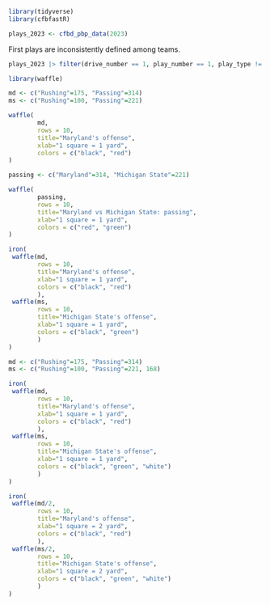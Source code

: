 ```r
library(tidyverse)
library(cfbfastR)
```


```r
plays_2023 <- cfbd_pbp_data(2023)
```

First plays are inconsistently defined among teams.

```r
plays_2023 |> filter(drive_number == 1, play_number == 1, play_type != 'Kickoff') |> distinct(home, play_type)
```


```r
library(waffle)
```


```r
md <- c("Rushing"=175, "Passing"=314)
ms <- c("Rushing"=100, "Passing"=221)
```




```r
waffle(
        md, 
        rows = 10, 
        title="Maryland's offense", 
        xlab="1 square = 1 yard", 
        colors = c("black", "red")
)
```


```r
passing <- c("Maryland"=314, "Michigan State"=221)
```


```r
waffle(
        passing, 
        rows = 10, 
        title="Maryland vs Michigan State: passing", 
        xlab="1 square = 1 yard", 
        colors = c("red", "green")
)
```

```r
iron(
 waffle(md, 
        rows = 10, 
        title="Maryland's offense", 
        xlab="1 square = 1 yard", 
        colors = c("black", "red")
        ),
 waffle(ms, 
        rows = 10, 
        title="Michigan State's offense", 
        xlab="1 square = 1 yard", 
        colors = c("black", "green")
        )
)
```

```r
md <- c("Rushing"=175, "Passing"=314)
ms <- c("Rushing"=100, "Passing"=221, 168)
```

```r
iron(
 waffle(md, 
        rows = 10, 
        title="Maryland's offense", 
        xlab="1 square = 1 yard", 
        colors = c("black", "red")
        ),
 waffle(ms, 
        rows = 10, 
        title="Michigan State's offense", 
        xlab="1 square = 1 yard",
        colors = c("black", "green", "white")
        )
)
```

```r
iron(
 waffle(md/2, 
        rows = 10, 
        title="Maryland's offense", 
        xlab="1 square = 2 yard", 
        colors = c("black", "red")
        ),
 waffle(ms/2, 
        rows = 10, 
        title="Michigan State's offense", 
        xlab="1 square = 2 yard",
        colors = c("black", "green", "white")
        )
)
```



